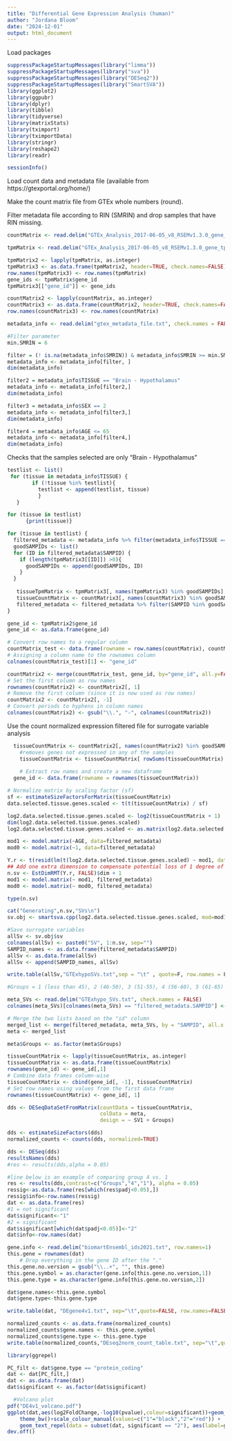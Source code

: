 ```yaml
---
title: "Differential Gene Expression Analysis (human)"
author: "Jordana Bloom"
date: "2024-12-01"
output: html_document
---
```


Load packages

```r
suppressPackageStartupMessages(library("limma"))
suppressPackageStartupMessages(library("sva"))
suppressPackageStartupMessages(library("DESeq2"))
suppressPackageStartupMessages(library("SmartSVA"))
library(ggplot2)
library(ggpubr)
library(dplyr)
library(tibble)
library(tidyverse)
library(matrixStats)
library(tximport)
library(tximportData)
library(stringr) 
library(reshape2)
library(readr)

sessionInfo()
```

Load count data and metadata file (available from https://gtexportal.org/home/)

Make the count matrix file from GTEx whole numbers (round).

Filter metadata file according to RIN (SMRIN) and drop samples that have RIN missing.

```r
countMatrix <- read.delim("GTEx_Analysis_2017-06-05_v8_RSEMv1.3.0_gene_count.txt", row.names = "gene_id", check.names=FALSE)

tpmMatrix <- read.delim("GTEx_Analysis_2017-06-05_v8_RSEMv1.3.0_gene_tpm.txt", header=TRUE, check.names = FALSE)

tpmMatrix2 <- lapply(tpmMatrix, as.integer)
tpmMatrix3 <- as.data.frame(tpmMatrix2, header=TRUE, check.names=FALSE)
row.names(tpmMatrix3) <- row.names(tpmMatrix)
gene_ids <- tpmMatrix$gene_id
tpmMatrix3[["gene_id"]] <- gene_ids

countMatrix2 <- lapply(countMatrix, as.integer)
countMatrix3 <- as.data.frame(countMatrix2, header=TRUE, check.names=FALSE)
row.names(countMatrix3) <- row.names(countMatrix)

metadata_info <- read.delim("gtex_metadata_file.txt", check.names = FALSE)

#Filter parameter
min.SMRIN = 6

filter = (! is.na(metadata_info$SMRIN)) & metadata_info$SMRIN >= min.SMRIN 
metadata_info <- metadata_info[filter, ]
dim(metadata_info)

filter2 = metadata_info$TISSUE == "Brain - Hypothalamus"
metadata_info <- metadata_info[filter2,]
dim(metadata_info)

filter3 = metadata_info$SEX == 2
metadata_info <- metadata_info[filter3,]
dim(metadata_info)

filter4 = metadata_info$AGE <= 65
metadata_info <- metadata_info[filter4,]
dim(metadata_info)
```

Checks that the samples selected are only "Brain - Hypothalamus"

```r

testlist <- list()   
 for (tissue in metadata_info$TISSUE) {
        if (!tissue %in% testlist){
          testlist <- append(testlist, tissue)
          }
   } 

for (tissue in testlist) 
      {print(tissue)}

```


```r
for (tissue in testlist) { 
  filtered_metadata <- metadata_info %>% filter(metadata_info$TISSUE == tissue)
  goodSAMPIDs <- list()
  for (ID in filtered_metadata$SAMPID) {
    if (length(tpmMatrix3[[ID]]) >0){
      goodSAMPIDs <- append(goodSAMPIDs, ID)
    }
  }
  
   tissueTpmMatrix <- tpmMatrix3[, names(tpmMatrix3) %in% goodSAMPIDs]
   tissueCountMatrix <- countMatrix3[, names(countMatrix3) %in% goodSAMPIDs]
   filtered_metadata <- filtered_metadata %>% filter(SAMPID %in% goodSAMPIDs)
}

```


```r
gene_id <- tpmMatrix2$gene_id
gene_id <- as.data.frame(gene_id)

# Convert row names to a regular column
countMatrix_test <- data.frame(rowname = row.names(countMatrix), countMatrix, row.names = NULL)
# Assigning a column name to the rownames column
colnames(countMatrix_test)[1] <- "gene_id"

countMatrix2 <- merge(countMatrix_test, gene_id, by="gene_id", all.y=FALSE)
# Set the first column as row names
rownames(countMatrix2) <- countMatrix2[, 1]
# Remove the first column (since it is now used as row names)
countMatrix2 <- countMatrix2[, -1]
# Convert periods to hyphens in column names
colnames(countMatrix2) <- gsub("\\.", "-", colnames(countMatrix2))

```

Use the count normalized expression filtered file for surrogate variable analysis

```r
  tissueCountMatrix <- countMatrix2[, names(countMatrix2) %in% goodSAMPIDs]
    #removes genes not expressed in any of the samples
    tissueCountMatrix <- tissueCountMatrix[ rowSums(tissueCountMatrix) > 1, ]
    
    # Extract row names and create a new dataframe
  gene_id <- data.frame(rowname = rownames(tissueCountMatrix))

# Normalize matrix by scaling factor (sf)
sf <- estimateSizeFactorsForMatrix(tissueCountMatrix)
data.selected.tissue.genes.scaled <- t(t(tissueCountMatrix) / sf)

log2.data.selected.tissue.genes.scaled <- log2(tissueCountMatrix + 1)
dim(log2.data.selected.tissue.genes.scaled)
log2.data.selected.tissue.genes.scaled <- as.matrix(log2.data.selected.tissue.genes.scaled)

mod1 <- model.matrix(~AGE, data=filtered_metadata)
mod0 <- model.matrix(~1, data=filtered_metadata)

Y.r <- t(resid(lm(t(log2.data.selected.tissue.genes.scaled) ~ mod1, data=filtered_metadata)))
## Add one extra dimension to compensate potential loss of 1 degree of freedom in confounded scenarios (very important)
n.sv <- EstDimRMT(Y.r, FALSE)$dim + 1
mod1 <- model.matrix(~ mod1, filtered_metadata)
mod0 <- model.matrix(~ mod0, filtered_metadata)

type(n.sv)

cat("Generating",n.sv,"SVs\n")
sv.obj <- smartsva.cpp(log2.data.selected.tissue.genes.scaled, mod=mod1, mod0=mod0, B=1000, alpha=1, n.sv=n.sv)

#Save surrogate variables
allSv <- sv.obj$sv
colnames(allSv) <- paste0("SV", 1:n.sv, sep="")
SAMPID_names <- as.data.frame(filtered_metadata$SAMPID)
allSv <- as.data.frame(allSv)
allSv <- append(SAMPID_names, allSv)

write.table(allSv,"GTExhypoSVs.txt",sep = "\t" , quote=F, row.names = F)

```


```r
#Groups = 1 (less than 45), 2 (46-50), 3 (51-55), 4 (56-60), 5 (61-65)

meta_SVs <- read.delim("GTExhypo_SVs.txt", check.names = FALSE)
colnames(meta_SVs)[colnames(meta_SVs) == "filtered_metadata.SAMPID"] <- "SAMPID"

# Merge the two lists based on the "id" column
merged_list <- merge(filtered_metadata, meta_SVs, by = "SAMPID", all.x = TRUE)
meta <- merged_list

meta$Groups <- as.factor(meta$Groups)

tissueCountMatrix <- lapply(tissueCountMatrix, as.integer)
tissueCountMatrix <- as.data.frame(tissueCountMatrix)
rownames(gene_id) <- gene_id[,1]
# Combine data frames column-wise
tissueCountMatrix <- cbind(gene_id[, -1], tissueCountMatrix)
# Set row names using values from the first data frame
rownames(tissueCountMatrix) <- gene_id[, 1]

dds <- DESeqDataSetFromMatrix(countData = tissueCountMatrix,
                              colData = meta,
                              design = ~ SV1 + Groups)

dds <- estimateSizeFactors(dds)
normalized_counts <- counts(dds, normalized=TRUE)

dds <- DESeq(dds)
resultsNames(dds)
#res <- results(dds,alpha = 0.05)

#line below is an example of comparing group 4 vs. 1
res <- results(dds,contrast=c("Groups","4","1"), alpha = 0.05)
ressig<-as.data.frame(res[which(res$padj<0.05),])
ressig$info<-row.names(ressig)
dat <- as.data.frame(res)
#1 = not significant 
dat$significant<-"1"
#2 = significant
dat$significant[which(dat$padj<0.05)]<-"2"
dat$info<-row.names(dat)

gene.info <- read.delim("biomartEnsembl_ids2021.txt", row.names=1)
this.gene = rownames(dat)
	# Drop everything in the gene ID after the "."
this.gene.no.version = gsub("\\..+", "", this.gene)
this.gene.symbol = as.character(gene.info[this.gene.no.version,1])
this.gene.type = as.character(gene.info[this.gene.no.version,2])

dat$gene.names<-this.gene.symbol
dat$gene.type<-this.gene.type

write.table(dat, "DEgene4v1.txt", sep="\t",quote=FALSE, row.names=FALSE, col.names=TRUE)

normalized_counts <- as.data.frame(normalized_counts)
normalized_counts$gene.names <- this.gene.symbol
normalized_counts$gene.type <- this.gene.type
write.table(normalized_counts,"DEseq2norm_count_table.txt", sep="\t",quote=FALSE, col.names=NA)
```


```r
library(ggrepel)

PC_filt <- dat$gene.type == "protein_coding"
dat <- dat[PC_filt,]
dat <- as.data.frame(dat)
dat$significant <- as.factor(dat$significant)

  #Volcano plot
pdf("DE4v1_volcano.pdf")
ggplot(dat,aes(log2FoldChange,-log10(pvalue),colour=significant))+geom_point(alpha=0.5) +
    theme_bw()+scale_colour_manual(values=c("1"="black","2"="red")) +
    geom_text_repel(data = subset(dat, significant == "2"), aes(label=gene.names),  max.overlaps = 10)
dev.off()

```